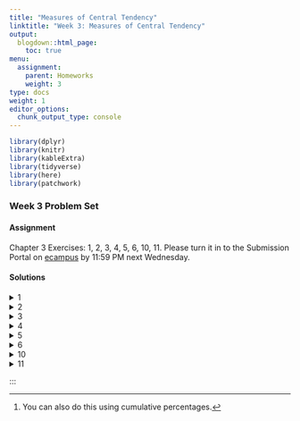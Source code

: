 ```yaml
---
title: "Measures of Central Tendency"
linktitle: "Week 3: Measures of Central Tendency"
output:
  blogdown::html_page:
    toc: true
menu:
  assignment:
    parent: Homeworks
    weight: 3
type: docs
weight: 1
editor_options: 
  chunk_output_type: console
---
```


```r
library(dplyr)
library(knitr)
library(kableExtra)
library(tidyverse)
library(here)
library(patchwork)
```


<style>
span.boxed {
  border: 0px solid #FFFFFF;
  padding: 5px;
  color: #FFFFFF;
  background-color: #005b96;
  display: inline;
} 

table {
   margin-left: auto;
   margin-right: auto;
}

table thead th { border-bottom: 1px solid #ddd; 
}

th, td { padding: 5px; 
}

tr:nth-child(even) { background: #ffffff; 
}
</style>

### Week 3 Problem Set

#### Assignment
Chapter 3 Exercises: 1, 2, 3, 4, 5, 6, 10, 11. Please turn it in to the Submission Portal on [ecampus](https://ecampus.wvu.edu/){target="_blank"} by 11:59 PM next Wednesday.<br>

#### Solutions
<details><summary>1</summary>
<p>

a. The mode is <span class="boxed">Routine</span>.

b. The median is <span class="boxed">Routine</span>.

c. Based on the mode and median for this variable, most respondents indicate that their lives are <span class="boxed">Routine</span>.

d. <span class="boxed">A mean score is nonsense for nominal measurements</span>.

</p>
</details>

<details><summary>2</summary>
<p>

a. The is <span class="boxed">ordinal</span>.

b. By using either figure related to the highest frequency or the highest percentage, the outcome is <span class="boxed">strongly agree</span>.

c. By using either related to the highest frequency or the highest percentage, the outcome is *strongly agree* for both years this indicating a high level of support. When combined *agree*,  more than half of the 2014 (32.5% + 25.3% = 57.5%) and (39.5% + 27.0% = 66.5%) 2018 GSS samples agree that homosexuals should have the right to marry.
 
</p>
</details>

<details><summary>3</summary>
<p>

a. This has a level of an <span class="boxed">interval-ratio</span>. Using frequencies^[You can also do this using cumulative percentages.], we have
\begin{aligned}
\dfrac{N+1}{2}&= \dfrac{32+1}{2}\\\\
&= 16.5
\end{aligned}
Adding up the frequencies until locating the 16th and 17th cases yields the category <span class="boxed">40 hr worked last week</span>.


b. We have 

- 25th percentile = $(32 × 0.25)$ implying the 8th case, or <span class="boxed">30 hr worked last week</span>.
- 50th percentile is simply the median implying the category <span class="boxed">40 hr worked last week</span>.
- 75th percentile = $(32 × 0.75)$ implying the 24th case, or <span class="boxed">40 hr worked last week</span>.
</p>
</details>

<details><summary>4</summary>
<p>

a. The mode category is <span class="boxed">agree</span>.

b. Using frequencies, we find that the median is 2, or <span class="boxed">agree</span>.

c. 

- 20th percentile = $(835 × 0.20)$ implying the 167th case, or <span class="boxed">strongly agree</span>.
- 80th percentile = $(835 × 0.80)$ implying the 668th case, or <span class="boxed">agree</span>.

</p>
</details>

<details><summary>5</summary>
<p>

a. 

```r
dt <- tibble(
  Text_1 = c("Black", "Hispanic", "White"),
  Text_2 = c("Seldom", "Everyday", "Everyday"),
  Text_3 = c("Sometimes", "Nearly everyday", "Most days")
)
```

<center>

```r
kable(dt, 
      align = c('l', 'l', 'l'), 
      col.names = c("Race", "Mode", "Median") 
      ) %>%
  kable_styling(position = "center",
                full_width = FALSE) 
```

</center>

b. Teens’ breakfast habits vary by race/ethnicity. Out of the three racial/ethnic groups, Black students were more likely to report seldom or sometimes eating breakfast. On the other hand, White and Hispanic students eat breakfast more frequently. The <span class="boxed">mode</span> for White and Hispanic students is everyday. 
</p>
</details>

<details><summary>6</summary>
<p>

The mode for both Males and Females is <span class="boxed">Working full-time</span>. 

Using frequencies, we have

- Males: 
\begin{aligned}
\dfrac{N+1}{2}&= \dfrac{596+1}{2}\\\\
&= 298.5
\end{aligned}
Adding up the frequencies until locating the 298th and 299th cases yields the category <span class="boxed">Working Full Time</span>.

- Females: 
\begin{aligned}
\dfrac{N+1}{2}&= \dfrac{781+1}{2}\\\\
&= 391
\end{aligned}
Adding up the frequencies until locating the 391th case yields the category <span class="boxed">Working Full Time</span>. Using either the mode or median implies that there are <span class="boxed">no substantial differences between males and females</span>.

</p>
</details>

<details><summary>10</summary>
<p>

a. \
```r
read_csv(here("static", "data", "homeworks", "ch3p10.csv")) %>% kable(align = c('l', "c", "c"), 
      col.names = c("Hours Worked Last Week", "Frequency", "Hours Worked Last Week x Frequency") 
      ) %>%
  kable_styling(position = "center",
                full_width = FALSE) %>%
  row_spec(c(14), bold = T, color = "white", background = "#559e83")
```

so we have 
\begin{aligned}
\overline{Y}&=\dfrac{1250}{32}\\\\
&\approx 39.06
\end{aligned}
or about <span class="boxed">39 hours</span>.

b. Since the median was 40 hr worked last week, the distribution is slightly <span class="boxed">skewed in a positive direction</span>. 

</p>
</details>

<details><summary>11</summary>
<p>
Since Clinton and Sanders’ middle-class income amount is higher than the U.S. Census estimated mean or median, their definition of middle class is not based on the statistical middle. It is unclear what they were using but it was not based on the actual measure.
</p>
</details>
:::
